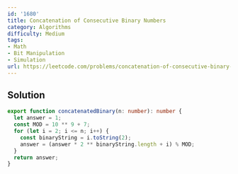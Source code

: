 ```yaml
---
id: '1680'
title: Concatenation of Consecutive Binary Numbers
category: Algorithms
difficulty: Medium
tags:
- Math
- Bit Manipulation
- Simulation
url: https://leetcode.com/problems/concatenation-of-consecutive-binary-numbers
---
```


## Solution

```typescript filename="solution.ts" copy
export function concatenatedBinary(n: number): number {
  let answer = 1;
  const MOD = 10 ** 9 + 7;
  for (let i = 2; i <= n; i++) {
    const binaryString = i.toString(2);
    answer = (answer * 2 ** binaryString.length + i) % MOD;
  }
  return answer;
}
```

